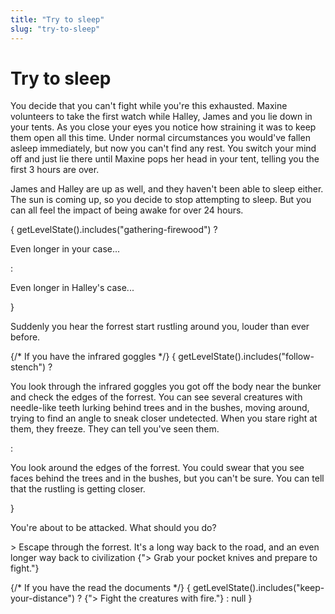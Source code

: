 ```yaml
---
title: "Try to sleep"
slug: "try-to-sleep"
---
```


# Try to sleep

You decide that you can't fight while you're this exhausted. Maxine volunteers to take the first watch while Halley, James and you lie down in your tents. As you close your eyes you notice how straining it was to keep them open all this time. Under normal circumstances you would've fallen asleep immediately, but now you can't find any rest. You switch your mind off and just lie there until Maxine pops her head in your tent, telling you the first 3 hours are over. 

James and Halley are up as well, and they haven't been able to sleep either. The sun is coming up, so you decide to stop attempting to sleep. But you can all feel the impact of being awake for over 24 hours. 

{
    getLevelState().includes("gathering-firewood") 
        ? <p>Even longer in your case...</p>
        : <p>Even longer in Halley's case...</p>
}

Suddenly you hear the forrest start rustling around you, louder than ever before.

{/* If you have the infrared goggles */}
{
    getLevelState().includes("follow-stench") 
        ? <p>You look through the infrared goggles you got off the body near the bunker and check the edges of the forrest. You can see several creatures with needle-like teeth lurking behind trees and in the bushes, moving around, trying to find an angle to sneak closer undetected. When you stare right at them, they freeze. They can tell you've seen them.</p>
        : <p>You look around the edges of the forrest. You could swear that you see faces behind the trees and in the bushes, but you can't be sure. You can tell that the rustling is getting closer.</p>
}

You're about to be attacked. What should you do?

<Link to="../run-through-forrest">> Escape through the forrest. It's a long way back to the road, and an even longer way back to civilization</Link>

<Link to="../fight-monsters-with-knives">{"> Grab your pocket knives and prepare to fight."}</Link>

{/* If you have the read the documents */}
{
    getLevelState().includes("keep-your-distance") 
        ? <Link to="../fight-monsters-with-fire">{"> Fight the creatures with fire."}</Link>
        : null
}
